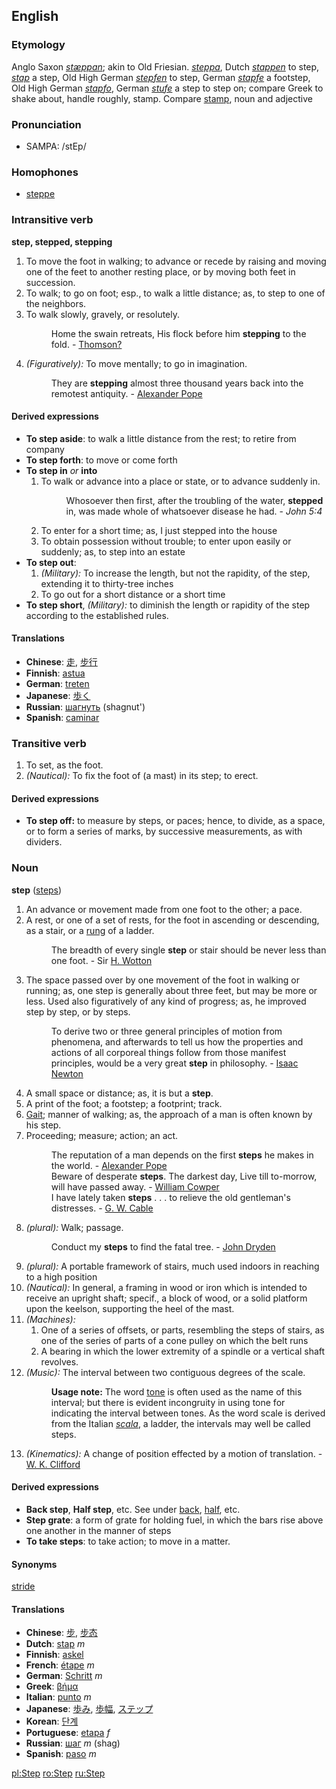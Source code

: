 ==English==
===Etymology===
Anglo Saxon ''[[stæppan]]''; akin to Old Friesian. ''[[steppa]]'', Dutch ''[[stappen]]'' to step, ''[[stap]]'' a step, Old High German ''[[stepfen]]'' to step, German ''[[stapfe]]'' a footstep, Old High German ''[[stapfo]]'', German ''[[stufe]]'' a step to step on; compare Greek to shake about, handle roughly, stamp. Compare [[stamp]], noun and adjective
===Pronunciation===
*SAMPA: /stEp/
===Homophones===
*[[steppe]]
===Intransitive verb===
'''step, stepped, stepping'''
#To move the foot in walking; to advance or recede by raising and moving one of the feet to another resting place, or by moving both feet in succession.
#To walk; to go on foot; esp., to walk a little distance; as, to step to one of the neighbors.
#To walk slowly, gravely, or resolutely.
#:Home the swain retreats, His flock before him '''stepping''' to the fold. - [[Thomson?]]
#''(Figuratively):'' To move mentally; to go in imagination.
#:They are '''stepping''' almost three thousand years back into the remotest antiquity. - [[Alexander Pope]]
====Derived expressions====
*'''To step aside''': to walk a little distance from the rest; to retire from company
*'''To step forth''': to move or come forth
*'''To step in''' ''or'' '''into'''
*#To walk or advance into a place or state, or to advance suddenly in.
*#:Whosoever then first, after the troubling of the water, '''stepped''' in, was made whole of whatsoever disease he had. - ''John 5:4''
*#To enter for a short time; as, I just stepped into the house
*#To obtain possession without trouble; to enter upon easily or suddenly; as, to step into an estate
*'''To step out''':
*#''(Military):'' To increase the length, but not the rapidity, of the step, extending it to thirty-tree inches
*#To go out for a short distance or a short time
*'''To step short''', ''(Military):'' to diminish the length or rapidity of the step according to the established rules.
====Translations====
*'''Chinese''': [[走]], [[步行]]
*'''Finnish''': [[astua]]
*'''German''': [[treten]]
*'''Japanese''': [[歩く]]
*'''Russian''': [[шагнуть]] (shagnut')
*'''Spanish''': [[caminar]]

===Transitive verb===
#To set, as the foot.
#''(Nautical):'' To fix the foot of (a mast) in its step; to erect. 
====Derived expressions====
*'''To step off:''' to measure by steps, or paces; hence, to divide, as a space, or to form a series of marks, by successive measurements, as with dividers.

===Noun===
'''step''' ([[steps]])
#An advance or movement made from one foot to the other; a pace.
#A rest, or one of a set of rests, for the foot in ascending or descending, as a stair, or a [[rung]] of a ladder.
#:The breadth of every single '''step''' or stair should be never less than one foot. - Sir [[H. Wotton]]
#The space passed over by one movement of the foot in walking or running; as, one step is generally about three feet, but may be more or less. Used also figuratively of any kind of progress; as, he improved step by step, or by steps.
#:To derive two or three general principles of motion from phenomena, and afterwards to tell us how the properties and actions of all corporeal things follow from those manifest principles, would be a very great '''step''' in philosophy. - [[Isaac Newton]]
#A small space or distance; as, it is but a '''step'''.
#A print of the foot; a footstep; a footprint; track.
#[[Gait]]; manner of walking; as, the approach of a man is often known by his step.
#Proceeding; measure; action; an act.
#:The reputation of a man depends on the first '''steps''' he makes in the world. - [[Alexander Pope]]
#:Beware of desperate '''steps'''. The darkest day, Live till to-morrow, will have passed away. - [[William Cowper]]
#:I have lately taken '''steps''' . . . to relieve the old gentleman's distresses. - [[G. W. Cable]]
#''(plural):'' Walk; passage.
#:Conduct my '''steps''' to find the fatal tree. - [[John Dryden]]
#''(plural):'' A portable framework of stairs, much used indoors in reaching to a high position
#''(Nautical):'' In general, a framing in wood or iron which is intended to receive an upright shaft; specif., a block of wood, or a solid platform upon the keelson, supporting the heel of the mast.
#''(Machines):''
##One of a series of offsets, or parts, resembling the steps of stairs, as one of the series of parts of a cone pulley on which the belt runs
##A bearing in which the lower extremity of a spindle or a vertical shaft revolves.
#''(Music):'' The interval between two contiguous degrees of the scale.
#:'''Usage note:''' The word [[tone]] is often used as the name of this interval; but there is evident incongruity in using tone for indicating the interval between tones. As the word scale is derived from the Italian ''[[scala]]'', a ladder, the intervals may well be called steps.
#''(Kinematics):'' A change of position effected by a motion of translation. - [[W. K. Clifford]]
====Derived expressions====
*'''Back step''', '''Half step''', etc. See under [[back]], [[half]], etc.
*'''Step grate''': a form of grate for holding fuel, in which the bars rise above one another in the manner of steps
*'''To take steps''': to take action; to move in a matter.

====Synonyms====
[[stride]]

====Translations====
*'''Chinese''': [[步]], [[步态]]
*'''Dutch''': [[stap]] ''m''
*'''Finnish''': [[askel]]
*'''French''': [[étape]] ''m''
*'''German''': [[Schritt]] ''m''
*'''Greek''': [[βήμα]]
*'''Italian''': [[punto]] ''m''
*'''Japanese''': [[歩み]], [[歩幅]], [[ステップ]]
*'''Korean''': [[단계]]
*'''Portuguese''': [[etapa]] ''f''
*'''Russian''': [[шаг]] ''m'' (shag)
*'''Spanish''': [[paso]] ''m''

[[pl:Step]]
[[ro:Step]]
[[ru:Step]]